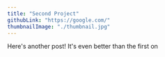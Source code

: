 ---
title: "Second Project"
githubLink: "https://google.com/"
thumbnailImage: "./thumbnail.jpg"
---
Here's another post! It's even better than the first on